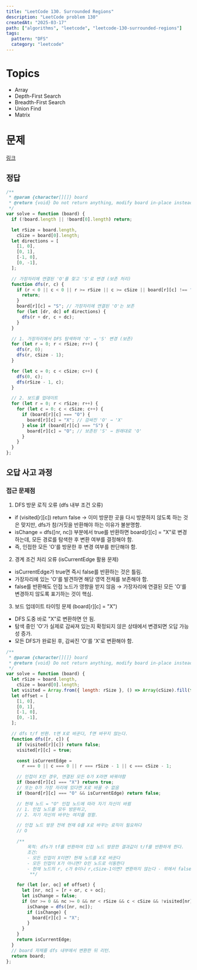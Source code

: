 ```yaml
---
title: "LeetCode 130. Surrounded Regions"
description: "LeetCode problem 130"
createdAt: "2025-03-17"
path: ["algorithms", "leetcode", "leetcode-130-surrounded-regions"]
tags:
  pattern: "DFS"
  category: "leetcode"
---
```


# Topics

- Array
- Depth-First Search
- Breadth-First Search
- Union Find
- Matrix

# 문제

[링크](https://leetcode.com/problems/surrounded-regions)

## 정답

```js
/**
 * @param {character[][]} board
 * @return {void} Do not return anything, modify board in-place instead.
 */
var solve = function (board) {
  if (!board.length || !board[0].length) return;

  let rSize = board.length,
    cSize = board[0].length;
  let directions = [
    [1, 0],
    [0, 1],
    [-1, 0],
    [0, -1],
  ];

  // 가장자리에 연결된 'O'를 찾고 'S'로 변경 (보존 처리)
  function dfs(r, c) {
    if (r < 0 || c < 0 || r >= rSize || c >= cSize || board[r][c] !== "O") {
      return;
    }
    board[r][c] = "S"; // 가장자리에 연결된 'O'는 보존
    for (let [dr, dc] of directions) {
      dfs(r + dr, c + dc);
    }
  }

  // 1. 가장자리에서 DFS 탐색하여 'O' → 'S' 변경 (보존)
  for (let r = 0; r < rSize; r++) {
    dfs(r, 0);
    dfs(r, cSize - 1);
  }

  for (let c = 0; c < cSize; c++) {
    dfs(0, c);
    dfs(rSize - 1, c);
  }

  // 2. 보드를 업데이트
  for (let r = 0; r < rSize; r++) {
    for (let c = 0; c < cSize; c++) {
      if (board[r][c] === "O") {
        board[r][c] = "X"; // 감싸진 'O' → 'X'
      } else if (board[r][c] === "S") {
        board[r][c] = "O"; // 보존된 'S' → 원래대로 'O'
      }
    }
  }
};
```

## 오답 사고 과정

### 접근 문제점

1. DFS 방문 로직 오류 (dfs 내부 조건 오류)

- if (visited[r][c]) return false → 이미 방문한 곳을 다시 방문하지 않도록 하는 것은 맞지만, dfs가 참/거짓을 반환해야 하는 이유가 불분명함.
- isChange = dfs([nr, nc]) 부분에서 true를 반환하면 board[r][c] = "X"로 변경하는데, 모든 경로를 탐색한 후 변환 여부를 결정해야 함.
- 즉, 인접한 모든 'O'를 방문한 후 변경 여부를 판단해야 함.

2. 경계 조건 처리 오류 (isCurrentEdge 활용 문제)

- isCurrentEdge가 true면 즉시 false를 반환하는 것은 틀림.
- 가장자리에 있는 'O'를 발견하면 해당 영역 전체를 보존해야 함.
- false를 반환해도 인접 노드가 영향을 받지 않음 → 가장자리에 연결된 모든 'O'를 변경하지 않도록 표기하는 것이 핵심.

3. 보드 업데이트 타이밍 문제 (board[r][c] = "X")

- DFS 도중 바로 "X"로 변환하면 안 됨.
- 탐색 중인 'O'가 실제로 감싸져 있는지 확정되지 않은 상태에서 변경되면 오답 가능성 증가.
- 모든 DFS가 완료된 후, 감싸진 'O'를 'X'로 변환해야 함.

```js
/**
 * @param {character[][]} board
 * @return {void} Do not return anything, modify board in-place instead.
 */
var solve = function (board) {
  let rSize = board.length,
    cSize = board[0].length;
  let visited = Array.from({ length: rSize }, () => Array(cSize).fill(false));
  let offset = [
    [1, 0],
    [0, 1],
    [-1, 0],
    [0, -1],
  ];

  // dfs t/f 반환. t면 X로 바꾼다, f면 바꾸지 않는다.
  function dfs([r, c]) {
    if (visited[r][c]) return false;
    visited[r][c] = true;

    const isCurrentEdge =
      r === 0 || c === 0 || r === rSize - 1 || c === cSize - 1;

    // 인접이 X인 경우, 연결된 모든 O가 X라면 바꿔야함
    if (board[r][c] === "X") return true;
    // 또는 O가 가장 자리에 있다면 X로 바꿀 수 없음
    if (board[r][c] === "O" && isCurrentEdge) return false;

    // 현재 노드 = "O" 인접 노드에 따라 자기 자신이 바뀜
    // 1. 인접 노드를 모두 방문하고,
    // 2. 자기 자신의 바꾸는 여지를 정함.

    // 인접 노드 방문 전에 현재 O를 X로 바꾸는 로직이 필요하다
    // O

    /**
        목적: dfs가 tf를 반환하여 인접 노드 방문한 결과값이 t/f를 반환하게 한다.
        조건:
        - 모든 인접이 X이면? 현재 노드를 X로 바꾼다
        - 모든 인접이 X가 아니면? O인 노드로 이동한다
        - 현재 노드의 r, c가 0이나 r,cSize-1이면? 변환하지 않는다 - 위에서 false 변환
         **/

    for (let [or, oc] of offset) {
      let [nr, nc] = [r + or, c + oc];
      let isChange = false;
      if (nr >= 0 && nc >= 0 && nr < rSize && c < cSize && !visited[nr][nc]) {
        isChange = dfs([nr, nc]);
        if (isChange) {
          board[r][c] = "X";
        }
      }
    }
    return isCurrentEdge;
  }
  // board 자체를 dfs 내부에서 변환한 뒤 리턴.
  return board;
};
```
